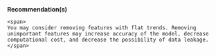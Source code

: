 <div>
    <span>
    <b>Recommendation(s)</b>
    </span>

    <span>
    You may consider removing features with flat trends. Removing unimportant features may increase accuracy of the model, decrease computational cost, and decrease the possibility of data leakage.
    </span>
</div>